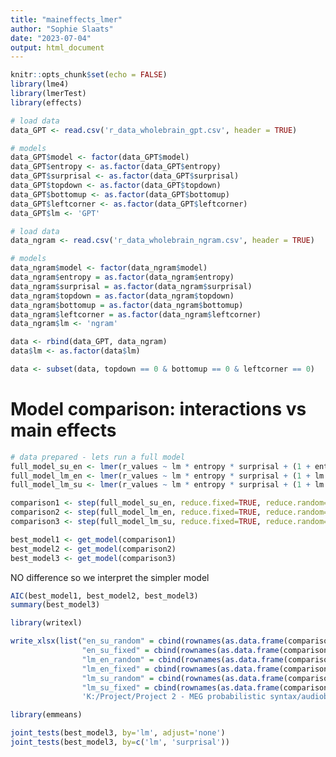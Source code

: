 ```yaml
---
title: "maineffects_lmer"
author: "Sophie Slaats"
date: "2023-07-04"
output: html_document
---
```


```r
knitr::opts_chunk$set(echo = FALSE)
library(lme4)
library(lmerTest)
library(effects)

```

``` r
# load data 
data_GPT <- read.csv('r_data_wholebrain_gpt.csv', header = TRUE)

# models
data_GPT$model <- factor(data_GPT$model)
data_GPT$entropy <- as.factor(data_GPT$entropy)
data_GPT$surprisal <- as.factor(data_GPT$surprisal)
data_GPT$topdown <- as.factor(data_GPT$topdown)
data_GPT$bottomup <- as.factor(data_GPT$bottomup)
data_GPT$leftcorner <- as.factor(data_GPT$leftcorner)
data_GPT$lm <- 'GPT'

# load data 
data_ngram <- read.csv('r_data_wholebrain_ngram.csv', header = TRUE)

# models
data_ngram$model <- factor(data_ngram$model)
data_ngram$entropy = as.factor(data_ngram$entropy)
data_ngram$surprisal = as.factor(data_ngram$surprisal)
data_ngram$topdown = as.factor(data_ngram$topdown)
data_ngram$bottomup = as.factor(data_ngram$bottomup)
data_ngram$leftcorner = as.factor(data_ngram$leftcorner)
data_ngram$lm <- 'ngram'

data <- rbind(data_GPT, data_ngram)
data$lm <- as.factor(data$lm)
```

```r
data <- subset(data, topdown == 0 & bottomup == 0 & leftcorner == 0)
``` 

# Model comparison: interactions vs main effects

```r
# data prepared - lets run a full model
full_model_su_en <- lmer(r_values ~ lm * entropy * surprisal + (1 + entropy * surprisal | subject), data=data, REML = TRUE)
full_model_lm_en <- lmer(r_values ~ lm * entropy * surprisal + (1 + lm * entropy | subject), data=data, REML = TRUE)
full_model_lm_su <- lmer(r_values ~ lm * entropy * surprisal + (1 + lm * surprisal | subject), data=data, REML = TRUE)

comparison1 <- step(full_model_su_en, reduce.fixed=TRUE, reduce.random=TRUE)
comparison2 <- step(full_model_lm_en, reduce.fixed=TRUE, reduce.random=TRUE)
comparison3 <- step(full_model_lm_su, reduce.fixed=TRUE, reduce.random=TRUE)

best_model1 <- get_model(comparison1)
best_model2 <- get_model(comparison2)
best_model3 <- get_model(comparison3)
```
NO difference so we interpret the simpler model

```r
AIC(best_model1, best_model2, best_model3)
summary(best_model3)
```
```r
library(writexl)

write_xlsx(list("en_su_random" = cbind(rownames(as.data.frame(comparison1[1])), as.data.frame(comparison1[1])), 
                "en_su_fixed" = cbind(rownames(as.data.frame(comparison1[2])), as.data.frame(comparison1[2])),
                "lm_en_random" = cbind(rownames(as.data.frame(comparison2[1])), as.data.frame(comparison2[1])), 
                "lm_en_fixed" = cbind(rownames(as.data.frame(comparison2[2])), as.data.frame(comparison2[2])),
                "lm_su_random" = cbind(rownames(as.data.frame(comparison3[1])), as.data.frame(comparison3[1])), 
                "lm_su_fixed" = cbind(rownames(as.data.frame(comparison3[2])), as.data.frame(comparison3[2]))),
                'K:/Project/Project 2 - MEG probabilistic syntax/audiobook/main-effects/wholebrain_modelcomp_ngram-vs-GPT-stats.xlsx')

```

```r
library(emmeans)

joint_tests(best_model3, by='lm', adjust='none')
joint_tests(best_model3, by=c('lm', 'surprisal'))
```